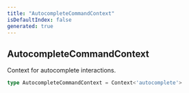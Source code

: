 ```yaml
---
title: "AutocompleteCommandContext"
isDefaultIndex: false
generated: true
---
```



<!-- This file was generated from the CommandKit source. Do not modify. Instead, re-run the "docgen" script -->


## AutocompleteCommandContext

<GenerationInfo sourceFile="packages/commandkit/src/app/commands/Context.ts" sourceLine="109" packageName="commandkit" />

Context for autocomplete interactions.

```ts title="Signature"
type AutocompleteCommandContext = Context<'autocomplete'>
```

